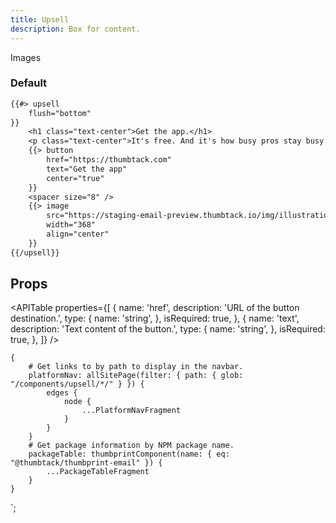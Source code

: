 ```yaml
---
title: Upsell
description: Box for content.
---
```



<ComponentHeader data={props.data} />

Images

### Default

```email
{{#> upsell
    flush="bottom"
}}
    <h1 class="text-center">Get the app.</h1>
    <p class="text-center">It's free. And it's how busy pros stay busy.</p>
    {{> button
        href="https://thumbtack.com"
        text="Get the app"
        center="true"
    }}
    <spacer size="8" />
    {{> image
        src="https://staging-email-preview.thumbtack.io/img/illustrations/Phone.png"
        width="368"
        align="center"
    }}
{{/upsell}}
```

## Props

<APITable
    properties={[
        {
            name: 'href',
            description: 'URL of the button destination.',
            type: {
                name: 'string',
            },
            isRequired: true,
        },
        {
            name: 'text',
            description: 'Text content of the button.',
            type: {
                name: 'string',
            },
            isRequired: true,
        },
    ]}
/>

<ComponentFooter data={props.data} />

    {
        # Get links to by path to display in the navbar.
        platformNav: allSitePage(filter: { path: { glob: "/components/upsell/*/" } }) {
            edges {
                node {
                    ...PlatformNavFragment
                }
            }
        }
        # Get package information by NPM package name.
        packageTable: thumbprintComponent(name: { eq: "@thumbtack/thumbprint-email" }) {
            ...PackageTableFragment
        }
    }
`;
